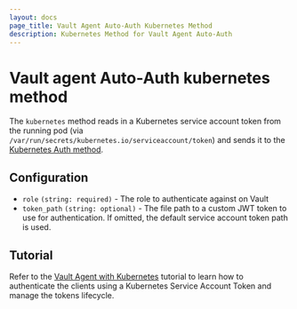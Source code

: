 ```yaml
---
layout: docs
page_title: Vault Agent Auto-Auth Kubernetes Method
description: Kubernetes Method for Vault Agent Auto-Auth
---
```


# Vault agent Auto-Auth kubernetes method

The `kubernetes` method reads in a Kubernetes service account token from the
running pod (via `/var/run/secrets/kubernetes.io/serviceaccount/token`) and
sends it to the [Kubernetes Auth
method](/vault/docs/auth/kubernetes/).

## Configuration

- `role` `(string: required)` - The role to authenticate against on Vault
- `token_path` `(string: optional)` - The file path to a custom JWT token to use
  for authentication. If omitted, the default service account token path is used.

## Tutorial

Refer to the [Vault Agent with
Kubernetes](https://learn.hashicorp.com/vault/identity-access-management/vault-agent-k8s)
tutorial to learn how to authenticate the clients using a Kubernetes Service Account Token and manage the tokens lifecycle.
